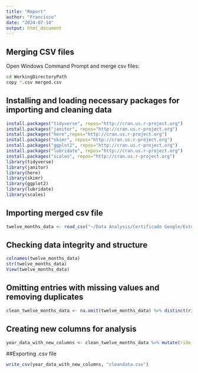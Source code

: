```yaml
---
title: "Report"
author: "Francisco"
date: "2024-07-14"
output: html_document
---
```

## Merging CSV files
Open Windows Command Prompt and merge csv files:

```bash
cd WorkingDirectoryPath
copy *.csv merged.csv
```

## Installing and loading necessary packages for importing and cleaning data
```r
install.packages("tidyverse", repos="http://cran.us.r-project.org")
install.packages("janitor", repos="http://cran.us.r-project.org")
install.packages("here",repos="http://cran.us.r-project.org")
install.packages("skimr", repos="http://cran.us.r-project.org")
install.packages("ggplot2", repos="http://cran.us.r-project.org")
install.packages("lubridate", repos="http://cran.us.r-project.org")
install.packages("scales", repos="http://cran.us.r-project.org")
library(tidyverse)
library(janitor)
library(here)
library(skimr)
library(ggplot2)
library(lubridate)
library(scales)
```
## Importing merged csv file
```r
twelve_months_data <- read_csv("~/Data Analysis/Certificado Google/Estudo de Caso - Cyclistic/Original Datasets/CSV files/merged.csv")
```
## Checking data integrity and structure
```r
colnames(twelve_months_data)
str(twelve_months_data)
View(twelve_months_data)
```
## Omitting entries with missing values and removing duplicates
```r
clean_twelve_months_data <- na.omit(twelve_months_data) %>% distinct(ride_id, .keep_all = TRUE)
```
## Creating new columns for analysis
```r
year_data_with_new_columns <- clean_twelve_months_data %>% mutate(ride_length = ended_at - started_at, day_of_week = weekdays(started_at)) %>% filter(ride_length > 0) %>% clean_names() 
```
##Exporting .csv file
```r
write_csv(year_data_with_new_columns, "cleandata.csv")
```
